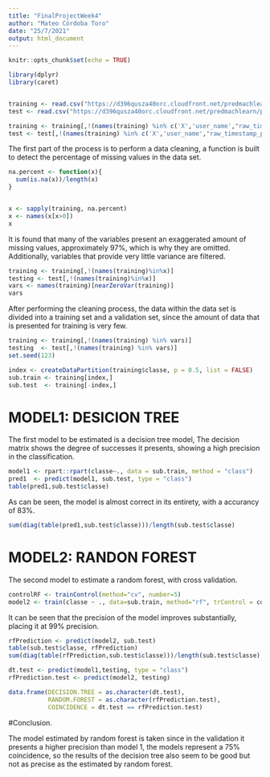 ```yaml
---
title: "FinalProjectWeek4"
author: "Mateo Córdoba Toro"
date: "25/7/2021"
output: html_document
---
```


```r
knitr::opts_chunk$set(echo = TRUE)
```


```r
library(dplyr)
library(caret)


training <- read.csv("https://d396qusza40orc.cloudfront.net/predmachlearn/pml-training.csv")
test <- read.csv("https://d396qusza40orc.cloudfront.net/predmachlearn/pml-testing.csv")

training <- training[,!(names(training) %in% c('X','user_name',"raw_timestamp_part_1","raw_timestamp_part_2") )]
test <- test[,!(names(training) %in% c('X','user_name',"raw_timestamp_part_1","raw_timestamp_part_2") )]
```


The first part of the process is to perform a data cleaning, a function is built to detect the percentage of missing values in the data set.
```r

na.percent <- function(x){
  sum(is.na(x))/length(x)
}


x <- sapply(training, na.percent)
x <- names(x[x>0])
x
```

It is found that many of the variables  present an exaggerated amount of missing values, approximately 97%, which is why they are omitted. Additionally, variables that provide very little variance are filtered.

```r
training <- training[,!(names(training)%in%x)]
testing <- test[,!(names(training)%in%x)]
vars <- names(training)[nearZeroVar(training)]
vars
```

After performing the cleaning process, the data within the data set is divided into a training set and a validation set, since the amount of data that is presented for training is very few.


```r
training <- training[,!(names(training) %in% vars)]
testing  <- test[,!(names(training) %in% vars)]
set.seed(123)

index <- createDataPartition(training$classe, p = 0.5, list = FALSE)
sub.train <- training[index,]
sub.test  <- training[-index,]
```

# MODEL1: DESICION TREE

The first model to be estimated is a decision tree model, The decision matrix shows the degree of successes it presents, showing a high precision in the classification.

```r
model1 <- rpart::rpart(classe~., data = sub.train, method = "class")
pred1  <- predict(model1, sub.test, type = "class")
table(pred1,sub.test$classe)
```
As can be seen, the model is almost correct in its entirety, with a accurancy of 83%.

```r
sum(diag(table(pred1,sub.test$classe)))/length(sub.test$classe)

```



# MODEL2: RANDON FOREST 

The second model to estimate a random forest, with cross validation.

```r
controlRF <- trainControl(method="cv", number=5)
model2 <- train(classe ~ ., data=sub.train, method="rf", trControl = controlRF)
```


It can be seen that the precision of the model improves substantially, placing it at 99% precision.

```r
rfPrediction <- predict(model2, sub.test)
table(sub.test$classe, rfPrediction)
sum(diag(table(rfPrediction,sub.test$classe)))/length(sub.test$classe)

```


```r
dt.test <- predict(model1,testing, type = "class")
rfPrediction.test <- predict(model2, testing)

data.frame(DECISION.TREE = as.character(dt.test),
           RANDOM.FOREST = as.character(rfPrediction.test),
           COINCIDENCE = dt.test == rfPrediction.test)
```

#Conclusion.

The model estimated by random forest is taken since in the validation it presents a higher precision than model 1, the models represent a 75% coincidence, so the results of the decision tree also seem to be good but not as precise as the estimated by random forest.




